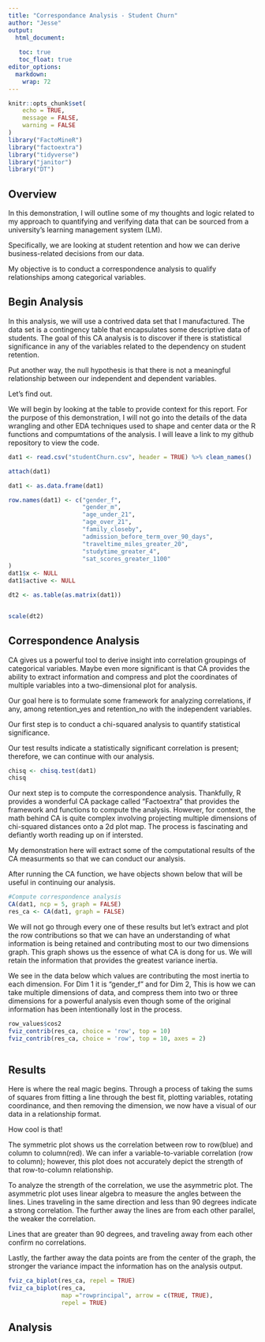 ```yaml
---
title: "Correspondance Analysis - Student Churn"
author: "Jesse"
output: 
  html_document:
    
   toc: true
   toc_float: true
editor_options: 
  markdown: 
    wrap: 72
---
```


```r
knitr::opts_chunk$set(
	echo = TRUE,
	message = FALSE,
	warning = FALSE
)
library("FactoMineR")
library("factoextra")
library("tidyverse")
library("janitor")
library("DT")

```

## Overview

In this demonstration, I will outline some of my thoughts and logic
related to my approach to quantifying and verifying data that can be
sourced from a university's learning management system (LM).

Specifically, we are looking at student retention and how we can derive
business-related decisions from our data.

My objective is to conduct a correspondence analysis to qualify
relationships among categorical variables.

## Begin Analysis

In this analysis, we will use a contrived data set that I manufactured.
The data set is a contingency table that encapsulates some descriptive
data of students. The goal of this CA analysis is to discover if there
is statistical significance in any of the variables related to the
dependency on student retention.

Put another way, the null hypothesis is that there is not a meaningful
relationship between our independent and dependent variables.

Let's find out.

We will begin by looking at the table to provide context for this
report. For the purpose of this demonstration, I will not go into the
details of the data wrangling and other EDA techniques used to shape and
center data or the R functions and compumtations of the analysis. I will
leave a link to my github repository to view the code.

```r

dat1 <- read.csv("studentChurn.csv", header = TRUE) %>% clean_names()

attach(dat1)

dat1 <- as.data.frame(dat1)

row.names(dat1) <- c("gender_f",
                     "gender_m",
                     "age_under_21",
                     "age_over_21",
                     "family_closeby",
                     "admission_before_term_over_90_days",
                     "traveltime_miles_greater_20",
                     "studytime_greater_4",
                     "sat_scores_greater_1100"
)
dat1$x <- NULL
dat1$active <- NULL

dt2 <- as.table(as.matrix(dat1))


scale(dt2)


```

## Correspondence Analysis

CA gives us a powerful tool to derive insight into correlation groupings
of categorical variables. Maybe even more significant is that CA
provides the ability to extract information and compress and plot the
coordinates of multiple variables into a two-dimensional plot for
analysis.

Our goal here is to formulate some framework for analyzing correlations,
if any, among retention_yes and retention_no with the independent
variables.

Our first step is to conduct a chi-squared analysis to quantify
statistical significance.

Our test results indicate a statistically significant correlation is
present; therefore, we can continue with our analysis.

```r
chisq <- chisq.test(dat1)
chisq


```

Our next step is to compute the correspondence analysis. Thankfully, R
provides a wonderful CA package called "Factoextra" that provides the
framework and functions to compute the analysis. However, for context,
the math behind CA is quite complex involving projecting multiple
dimensions of chi-squared distances onto a 2d plot map. The process is
fascinating and defiantly worth reading up on if intersted.

My demonstration here will extract some of the computational results of
the CA measurments so that we can conduct our analysis.

After running the CA function, we have objects shown below that will be
useful in continuing our analysis.

```r
#Compute correspondence analysis
CA(dat1, ncp = 5, graph = FALSE)
res_ca <- CA(dat1, graph = FALSE)

```

We will not go through every one of these results but let's extract and
plot the row contributions so that we can have an understanding of what
information is being retained and contributing most to our two
dimensions graph. This graph shows us the essence of what CA is dong for
us. We will retain the information that provides the greatest variance
inertia.

We see in the data below which values are contributing the most inertia
to each dimension. For Dim 1 it is "gender_f" and for Dim 2, This is how
we can take multiple dimensions of data, and compress them into two or
three dimensions for a powerful analysis even though some of the
original information has been intentionally lost in the process.

```r
row_values$cos2
fviz_contrib(res_ca, choice = 'row', top = 10)
fviz_contrib(res_ca, choice = 'row', top = 10, axes = 2)



```

## Results

Here is where the real magic begins. Through a process of taking the
sums of squares from fitting a line through the best fit, plotting
variables, rotating coordinance, and then removing the dimension, we now
have a visual of our data in a relationship format.

How cool is that!

The symmetric plot shows us the correlation between row to row(blue) and
column to column(red). We can infer a variable-to-variable correlation
(row to column); however, this plot does not accurately depict the
strength of that row-to-column relationship.

To analyze the strength of the correlation, we use the asymmetric plot.
The asymmetric plot uses linear algebra to measure the angles between
the lines. Lines traveling in the same direction and less than 90
degrees indicate a strong correlation. The further away the lines are
from each other parallel, the weaker the correlation.

Lines that are greater than 90 degrees, and traveling away from each
other confirm no correlations.

Lastly, the farther away the data points are from the center of the
graph, the stronger the variance impact the information has on the
analysis output.

```r
fviz_ca_biplot(res_ca, repel = TRUE)
fviz_ca_biplot(res_ca, 
               map ="rowprincipal", arrow = c(TRUE, TRUE),
               repel = TRUE)
```

## Analysis

